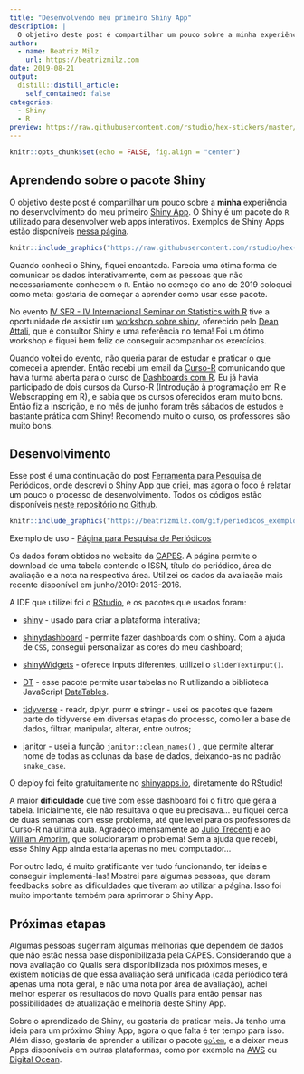 ```yaml
---
title: "Desenvolvendo meu primeiro Shiny App"
description: |
  O objetivo deste post é compartilhar um pouco sobre a minha experiência no desenvolvimento do meu primeiro Shiny App.
author:
  - name: Beatriz Milz
    url: https://beatrizmilz.com
date: 2019-08-21
output:
  distill::distill_article:
    self_contained: false
categories:
  - Shiny
  - R
preview: https://raw.githubusercontent.com/rstudio/hex-stickers/master/thumbs/shiny.png
---
```

```r
knitr::opts_chunk$set(echo = FALSE, fig.align = "center")
```

## Aprendendo sobre o pacote Shiny

O objetivo deste post é compartilhar um pouco sobre a **minha** experiência no desenvolvimento do meu primeiro [Shiny App](https://shiny.rstudio.com/). O Shiny é um pacote do `R` utilizado para desenvolver web apps interativos. Exemplos de Shiny Apps estão disponíveis [nessa página](https://shiny.rstudio.com/gallery/). 

```r
knitr::include_graphics("https://raw.githubusercontent.com/rstudio/hex-stickers/master/thumbs/shiny.png")
```


Quando conheci o Shiny, fiquei encantada. Parecia uma ótima forma de comunicar os dados interativamente, com as pessoas que não necessariamente conhecem o `R`. Então no começo do ano de 2019 coloquei como meta: gostaria de começar a aprender como usar esse pacote.

No evento [IV SER - IV Internacional Seminar on Statistics with R](http://ser.uff.br/) tive a oportunidade de assistir um [workshop sobre shiny](https://github.com/daattali/shiny-mini-workshop), oferecido pelo [Dean Attali](https://deanattali.com/), que é consultor Shiny e uma referência no tema! Foi um ótimo workshop e fiquei bem feliz de conseguir acompanhar os exercícios.

Quando voltei do evento, não queria parar de estudar e praticar o que comecei a aprender. Então recebi um email da [Curso-R](https://www.curso-r.com/) comunicando que havia turma aberta para o curso de [Dashboards com R](https://www.curso-r.com/cursos/dashboards/). Eu já havia participado de dois cursos da Curso-R (Introdução à programação em R e Webscrapping em R), e sabia que os cursos oferecidos eram muito bons. Então fiz a inscrição, e no mês de junho foram três sábados de estudos e bastante prática com Shiny! Recomendo muito o curso, os professores são muito bons.

## Desenvolvimento

Esse post é uma continuação do post [Ferramenta para Pesquisa de Periódicos](https://beatrizmilz.com/2019/07/04/pesquisa-periodicos/), onde descrevi o Shiny App que criei, mas agora o foco é relatar um pouco o processo de desenvolvimento. Todos os códigos estão disponíveis [neste repositório no Github](https://github.com/beatrizmilz/QualisCAPES).

```r
knitr::include_graphics("https://beatrizmilz.com/gif/periodicos_exemplo.gif")
```

Exemplo de uso - <a href='https://beatriz-milz.shinyapps.io/pesquisa_periodicos/'>Página para Pesquisa de Periódicos</a>


Os dados foram obtidos no website da [CAPES](https://sucupira.capes.gov.br/sucupira/public/consultas/coleta/veiculoPublicacaoQualis/listaConsultaGeralPeriodicos.jsf). A página permite o download de uma tabela contendo o ISSN, título do periódico, área de avaliação e a nota na respectiva área. Utilizei os dados da avaliação mais recente disponível em junho/2019: 2013-2016.

A IDE que utilizei foi o [RStudio](https://www.rstudio.com/), e os pacotes que usados foram:

  - [shiny](https://shiny.rstudio.com/) - usado para criar a plataforma interativa;

  - [shinydashboard](https://rstudio.github.io/shinydashboard/) - permite fazer dashboards com o shiny. Com a ajuda de `CSS`, consegui personalizar as cores do meu dashboard;

  - [shinyWidgets](https://dreamrs.github.io/shinyWidgets/index.html) - oferece inputs diferentes, utilizei o `sliderTextInput()`.

  - [DT](https://rstudio.github.io/DT/) - esse pacote permite usar tabelas no R utilizando a biblioteca JavaScript [DataTables](https://datatables.net/).

  - [tidyverse](https://www.tidyverse.org/) - readr, dplyr, purrr e stringr - usei os pacotes que fazem parte do tidyverse em diversas etapas do processo, como ler a base de dados, filtrar, manipular, alterar, entre outros;
  
  - [janitor](https://cran.r-project.org/web/packages/janitor/janitor.pdf) - usei a função `janitor::clean_names()` , que permite alterar nome de todas as colunas da base de dados, deixando-as no padrão `snake_case`.

O deploy foi feito gratuitamente no [shinyapps.io](https://www.shinyapps.io/), diretamente do RStudio!

A maior **dificuldade** que tive com esse dashboard foi o filtro que gera a tabela. Inicialmente, ele não resultava o que eu precisava... eu fiquei cerca de duas semanas com esse problema, até que levei para os professores da Curso-R na última aula. Agradeço imensamente ao [Julio Trecenti](https://github.com/jtrecenti) e ao [William Amorim](https://github.com/williamorim), que solucionaram o problema! Sem a ajuda que recebi, esse Shiny App ainda estaria apenas no meu computador...

Por outro lado, é muito gratificante ver tudo funcionando, ter ideias e conseguir implementá-las! Mostrei para algumas pessoas, que deram feedbacks sobre as dificuldades que tiveram ao utilizar a página. Isso foi muito importante também para aprimorar o Shiny App. 

## Próximas etapas

Algumas pessoas sugeriram algumas melhorias que dependem de dados que não estão nessa base disponibilizada pela CAPES. Considerando que a nova avaliação do Qualis será disponibilizada nos próximos meses, e existem notícias de que essa avaliação será unificada (cada periódico terá apenas uma nota geral, e não uma nota por área de avaliação), achei melhor esperar os resultados do novo Qualis para então pensar nas possibilidades de atualização e melhoria deste Shiny App.

Sobre o aprendizado de Shiny, eu gostaria de praticar mais. Já tenho uma ideia para um próximo Shiny App, agora o que falta é ter tempo para isso. Além disso, gostaria de aprender a utilizar o pacote [`golem`](https://github.com/ThinkR-open/golem), e a deixar meus Apps disponíveis em outras plataformas, como por exemplo na [AWS](https://aws.amazon.com/pt/) ou [Digital Ocean](https://www.digitalocean.com).  

